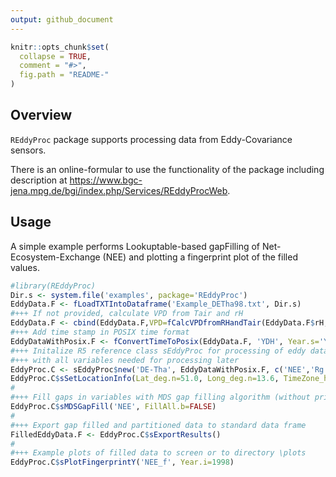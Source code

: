 ```yaml
---
output: github_document
---
```


<!-- 
README.md is generated from README.Rmd. Please edit that file
knitr::knit("README.Rmd") 
-->


```r
knitr::opts_chunk$set(
  collapse = TRUE,
  comment = "#>",
  fig.path = "README-"
)
```

<!-- 
[![CRAN_Status_Badge](http://www.r-pkg.org/badges/version/logitnorm)](http://cran.r-project.org/package=logitnorm)
-->



## Overview

`REddyProc` package supports processing data from Eddy-Covariance sensors.

There is an online-formular to use the functionality of the package including
description at
<https://www.bgc-jena.mpg.de/bgi/index.php/Services/REddyProcWeb>.

<!-- 
## Installation
```r
# Release stable version from r-forge
install.packages("REddyProc", repos=c("http://R-Forge.R-project.org","@CRAN@"), type="source")

# The the development version from GitHub:
# install.packages("devtools")
devtools::install_github("bgctw/REddyProc")
```
-->

## Usage

A simple example performs Lookuptable-based gapFilling of
Net-Ecosystem-Exchange (NEE) and plotting a fingerprint plot of the filled
values.
 
```r
#library(REddyProc)
Dir.s <- system.file('examples', package='REddyProc')
EddyData.F <- fLoadTXTIntoDataframe('Example_DETha98.txt', Dir.s)
#+++ If not provided, calculate VPD from Tair and rH
EddyData.F <- cbind(EddyData.F,VPD=fCalcVPDfromRHandTair(EddyData.F$rH, EddyData.F$Tair))
#+++ Add time stamp in POSIX time format
EddyDataWithPosix.F <- fConvertTimeToPosix(EddyData.F, 'YDH', Year.s='Year', Day.s='DoY', Hour.s='Hour')
#+++ Initalize R5 reference class sEddyProc for processing of eddy data
#+++ with all variables needed for processing later
EddyProc.C <- sEddyProc$new('DE-Tha', EddyDataWithPosix.F, c('NEE','Rg','Tair','VPD', 'Ustar'))
EddyProc.C$sSetLocationInfo(Lat_deg.n=51.0, Long_deg.n=13.6, TimeZone_h.n=1)  #Location of DE-Tharandt
#
#+++ Fill gaps in variables with MDS gap filling algorithm (without prior ustar filtering)
EddyProc.C$sMDSGapFill('NEE', FillAll.b=FALSE)
#
#+++ Export gap filled and partitioned data to standard data frame
FilledEddyData.F <- EddyProc.C$sExportResults()
#
#+++ Example plots of filled data to screen or to directory \plots
EddyProc.C$sPlotFingerprintY('NEE_f', Year.i=1998)
```
